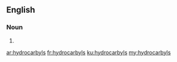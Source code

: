 ==English==

===Noun===
{{head|en|noun plural form}}

# {{plural of|hydrocarbyl|lang=en}}

[[ar:hydrocarbyls]]
[[fr:hydrocarbyls]]
[[ku:hydrocarbyls]]
[[my:hydrocarbyls]]